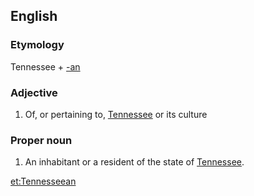 ==English==

===Etymology===
Tennessee + [[-an]]

===Adjective===
{{en-adj|-}}

# Of, or pertaining to, [[Tennessee]] or its culture

===Proper noun===
{{en-proper noun|Tennesseeans}}
#An inhabitant or a resident of the state of [[Tennessee]].

[[et:Tennesseean]]